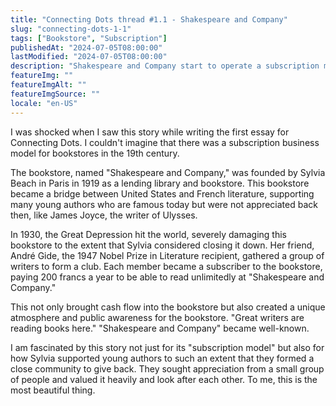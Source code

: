 ```yaml
---
title: "Connecting Dots thread #1.1 - Shakespeare and Company"
slug: "connecting-dots-1-1"
tags: ["Bookstore", "Subscription"]
publishedAt: "2024-07-05T08:00:00"
lastModified: "2024-07-05T08:00:00"
description: "Shakespeare and Company start to operate a subscription model during the 1930 Great Recession, here is why."
featureImg: ""
featureImgAlt: ""
featureImgSource: ""
locale: "en-US"
---
```


I was shocked when I saw this story while writing the first essay for Connecting Dots. I couldn't imagine that there was a subscription business model for bookstores in the 19th century.

The bookstore, named "Shakespeare and Company," was founded by Sylvia Beach in Paris in 1919 as a lending library and bookstore. This bookstore became a bridge between United States and French literature, supporting many young authors who are famous today but were not appreciated back then, like James Joyce, the writer of Ulysses.

In 1930, the Great Depression hit the world, severely damaging this bookstore to the extent that Sylvia considered closing it down. Her friend, André Gide, the 1947 Nobel Prize in Literature recipient, gathered a group of writers to form a club. Each member became a subscriber to the bookstore, paying 200 francs a year to be able to read unlimitedly at "Shakespeare and Company."

This not only brought cash flow into the bookstore but also created a unique atmosphere and public awareness for the bookstore. "Great writers are reading books here." "Shakespeare and Company" became well-known.

I am fascinated by this story not just for its "subscription model" but also for how Sylvia supported young authors to such an extent that they formed a close community to give back. They sought appreciation from a small group of people and valued it heavily and look after each other. To me, this is the most beautiful thing.